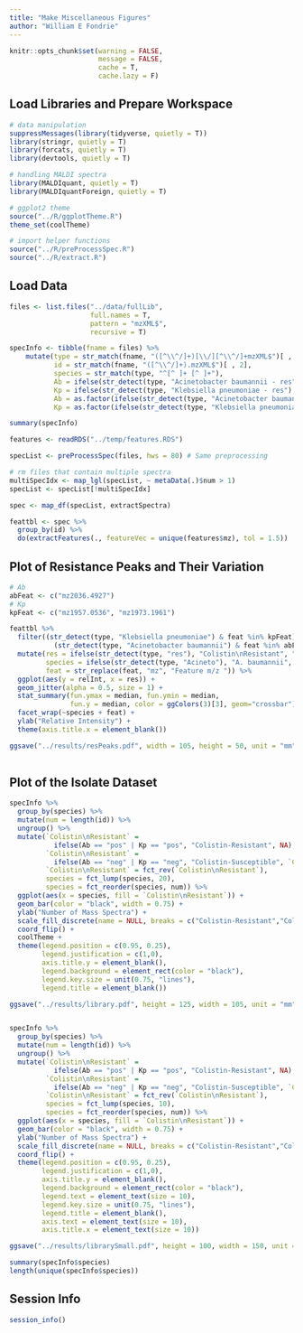 ```yaml
---
title: "Make Miscellaneous Figures"
author: "William E Fondrie"
---
```


```r
knitr::opts_chunk$set(warning = FALSE, 
                      message = FALSE, 
                      cache = T,
                      cache.lazy = F)
```

## Load Libraries and  Prepare Workspace
```r
# data manipulation
suppressMessages(library(tidyverse, quietly = T))
library(stringr, quietly = T)
library(forcats, quietly = T)
library(devtools, quietly = T)

# handling MALDI spectra
library(MALDIquant, quietly = T)
library(MALDIquantForeign, quietly = T)

# ggplot2 theme
source("../R/ggplotTheme.R")
theme_set(coolTheme)

# import helper functions
source("../R/preProcessSpec.R")
source("../R/extract.R")
```

## Load Data
```r
files <- list.files("../data/fullLib", 
                    full.names = T, 
                    pattern = "mzXML$",
                    recursive = T)

specInfo <- tibble(fname = files) %>%
    mutate(type = str_match(fname, "([^\\^/]+)[\\/][^\\^/]+mzXML$")[ , 2],
           id = str_match(fname, "([^\\^/]+).mzXML$")[ , 2],
           species = str_match(type, "^[^ ]+ [^ ]+"),
           Ab = ifelse(str_detect(type, "Acinetobacter baumannii - res"), "pos", "other"),
           Kp = ifelse(str_detect(type, "Klebsiella pneumoniae - res"), "pos", "other"),
           Ab = as.factor(ifelse(str_detect(type, "Acinetobacter baumannii - sen"), "neg", Ab)),
           Kp = as.factor(ifelse(str_detect(type, "Klebsiella pneumoniae - sen"), "neg", Kp)))

summary(specInfo)

features <- readRDS("../temp/features.RDS")

specList <- preProcessSpec(files, hws = 80) # Same preprocessing

# rm files that contain multiple spectra
multiSpecIdx <- map_lgl(specList, ~ metaData(.)$num > 1)
specList <- specList[!multiSpecIdx]

spec <- map_df(specList, extractSpectra)

feattbl <- spec %>%
  group_by(id) %>%
  do(extractFeatures(., featureVec = unique(features$mz), tol = 1.5))
```

## Plot of Resistance Peaks and Their Variation
```r
# Ab
abFeat <- c("mz2036.4927")
# Kp
kpFeat <- c("mz1957.0536", "mz1973.1961")

feattbl %>%
  filter((str_detect(type, "Klebsiella pneumoniae") & feat %in% kpFeat) |
           (str_detect(type, "Acinetobacter baumannii") & feat %in% abFeat)) %>%
  mutate(res = ifelse(str_detect(type, "res"), "Colistin\nResistant", "Colistin\nSusceptible"),
         species = ifelse(str_detect(type, "Acineto"), "A. baumannii", "K. pneumoniae"),
         feat = str_replace(feat, "mz", "Feature m/z ")) %>%
  ggplot(aes(y = relInt, x = res)) +
  geom_jitter(alpha = 0.5, size = 1) +
  stat_summary(fun.ymax = median, fun.ymin = median, 
               fun.y = median, color = ggColors(3)[3], geom="crossbar") +
  facet_wrap(~species + feat) +
  ylab("Relative Intensity") +
  theme(axis.title.x = element_blank())

ggsave("../results/resPeaks.pdf", width = 105, height = 50, unit = "mm", useDingbats = F)
  

```

## Plot of the Isolate Dataset
```r
specInfo %>% 
  group_by(species) %>%
  mutate(num = length(id)) %>%
  ungroup() %>%
  mutate(`Colistin\nResistant` = 
           ifelse(Ab == "pos" | Kp == "pos", "Colistin-Resistant", NA),
         `Colistin\nResistant` = 
           ifelse(Ab == "neg" | Kp == "neg", "Colistin-Susceptible", `Colistin\nResistant`),
         `Colistin\nResistant` = fct_rev(`Colistin\nResistant`),
         species = fct_lump(species, 20),
         species = fct_reorder(species, num)) %>%
  ggplot(aes(x = species, fill = `Colistin\nResistant`)) +
  geom_bar(color = "black", width = 0.75) +
  ylab("Number of Mass Spectra") +
  scale_fill_discrete(name = NULL, breaks = c("Colistin-Resistant","Colistin-Susceptible")) +
  coord_flip() +
  coolTheme +
  theme(legend.position = c(0.95, 0.25),
        legend.justification = c(1,0),
        axis.title.y = element_blank(),
        legend.background = element_rect(color = "black"),
        legend.key.size = unit(0.75, "lines"),
        legend.title = element_blank())

ggsave("../results/library.pdf", height = 125, width = 105, unit = "mm", useDingbats = F)


specInfo %>% 
  group_by(species) %>%
  mutate(num = length(id)) %>%
  ungroup() %>%
  mutate(`Colistin\nResistant` = 
           ifelse(Ab == "pos" | Kp == "pos", "Colistin-Resistant", NA),
         `Colistin\nResistant` = 
           ifelse(Ab == "neg" | Kp == "neg", "Colistin-Susceptible", `Colistin\nResistant`),
         `Colistin\nResistant` = fct_rev(`Colistin\nResistant`),
         species = fct_lump(species, 10),
         species = fct_reorder(species, num)) %>%
  ggplot(aes(x = species, fill = `Colistin\nResistant`)) +
  geom_bar(color = "black", width = 0.75) +
  ylab("Number of Mass Spectra") +
  scale_fill_discrete(name = NULL, breaks = c("Colistin-Resistant","Colistin-Susceptible")) +
  coord_flip() +
  theme(legend.position = c(0.95, 0.25),
        legend.justification = c(1,0),
        axis.title.y = element_blank(),
        legend.background = element_rect(color = "black"),
        legend.text = element_text(size = 10),
        legend.key.size = unit(0.75, "lines"),
        legend.title = element_blank(),
        axis.text = element_text(size = 10),
        axis.title.x = element_text(size = 10))

ggsave("../results/librarySmall.pdf", height = 100, width = 150, unit = "mm", useDingbats = F)

summary(specInfo$species)
length(unique(specInfo$species))
```

## Session Info
```r
session_info()
```
